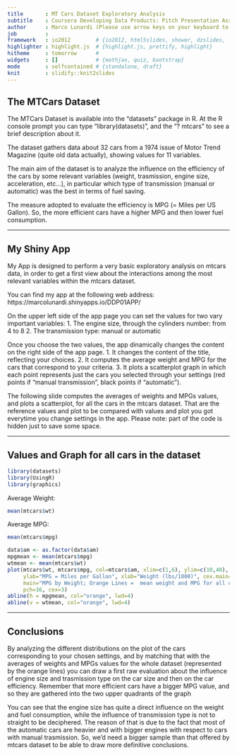 ```yaml
---
title       : MT Cars Dataset Exploratory Analysis
subtitle    : Coursera Developing Data Products: Pitch Presentation Assignment
author      : Marco Lunardi (Please use arrow keys on your keyboard to move through slides, thank you)
job         : 
framework   : io2012        # {io2012, html5slides, shower, dzslides, ...}
highlighter : highlight.js  # {highlight.js, prettify, highlight}
hitheme     : tomorrow      # 
widgets     : []            # {mathjax, quiz, bootstrap}
mode        : selfcontained # {standalone, draft}
knit        : slidify::knit2slides
---
```


## The MTCars Dataset

The MTCars Dataset is available into the "datasets" package in R.
At the R console prompt you can type "library(datasets)", and the "? mtcars" to see a brief description about it.

The dataset gathers data about 32 cars from a 1974 issue of Motor Trend Magazine (quite old data actually), showing values for 11 variables.

The main aim of the dataset is to analyze the influence on the efficiency of the cars by some relevant variables (weight, trasmission, engine size, acceleration, etc...),
in particular which type of transmission (manual or automatic) was the best in terms of fuel saving.

The measure adopted to evaluate the efficiency is MPG (= Miles per US Gallon).
So, the more efficient cars have a higher MPG and then lower fuel consumption.


---

## My Shiny App

My App is designed to perform a very basic exploratory analysis on mtcars data, in order to get a first view
about the interactions among the most relevant variables within the mtcars dataset.

You can find my app at the following web address:  https://marcolunardi.shinyapps.io/DDP01APP/

On the upper left side of the app page you can set the values for two vary important variables:
1. The engine size, through the cylinders number: from 4 to 8
2. The transmission type: manual or automatic

Once you choose the two values, the app dinamically changes the content on the right side of the app page.
1. It changes the content of the title, reflecting your choices.
2. It computes the average weight and MPG for the cars that correspond to your criteria.
3. It plots a scatterplot graph in which each point represents just the cars you selected through your settings (red points if "manual transmission", black points if "automatic").

The following slide computes the averages of weights and MPGs values, and plots a scatterplot, for all the cars in the mtcars dataset.
That are the reference values and plot to be compared with values and plot you got everytime you change settings in the app.
Please note: part of the code is hidden just to save some space.

---

## Values and Graph for all cars in the dataset

```r
library(datasets)
library(UsingR)
library(graphics)
```

Average Weight:
```r
mean(mtcars$wt)
```

Average MPG:
```r
mean(mtcars$mpg)
```

```r
data$am <- as.factor(data$am)
mpgmean <- mean(mtcars$mpg)
wtmean <- mean(mtcars$wt)
plot(mtcars$wt, mtcars$mpg, col=mtcars$am, xlim=c(1,6), ylim=c(10,40), 
     ylab="MPG = Miles per Gallon", xlab="Weight (lbs/1000)", cex.main=1,
     main="MPG by Weight; Orange Lines =  mean weight and MPG for all cars",
     pch=16, cex=3)
abline(h = mpgmean, col="orange", lwd=4)
abline(v = wtmean, col="orange", lwd=4)
```

---

## Conclusions

By analyzing the different distributions on the plot of the cars corresponding to your chosen settings, and by matching
that with the averages of weights and MPGs values for the whole dataset (represented by the orange lines)
you can draw a first raw evaluation about the influence of engine size and trasmission type on the car size
and then on the car efficiency.
Remember that more efficient cars have a bigger MPG value, and so they are gathered into the two upper quadrants of the graph

You can see that the engine size has quite a direct influence on the weight and fuel consumption,
while the influence of transmission type is not to straight to be deciphered.
The reason of that is due to the fact that most of the automatic cars are heavier and with bigger engines with respect to cars with manual trasmission.
So, we'd need a bigger sample than that offered by mtcars dataset to be able to draw more definitive conclusions.